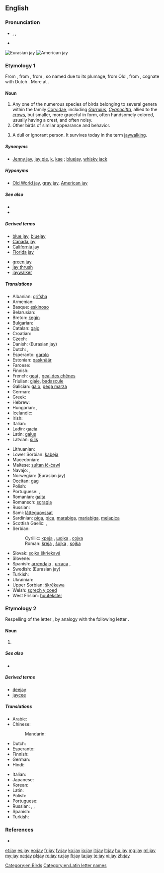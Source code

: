{{wikipedia}}<!--Please don't put this below English, as it can block definition and edit button. Better to remove it entirely-->
{{also|Jay|jaý}}
==English==

===Pronunciation===
* {{enPR|jā}}, {{IPA|/dʒeɪ/}}, {{X-SAMPA|/dZeI/}}
* {{rhymes|eɪ}}

[[File:Garrulus glandarius 1 Luc Viatour.jpg|thumb|Eurasian jay]]
[[File:Cyanocitta cristata FWS.jpg|thumb|American jay]]

===Etymology 1===
From {{etyl|enm|en}} {{term|jay|lang=enm}}, from {{etyl|fro}} {{term|jai|lang=fro}} {{gloss|"jay"; Modern French {{term|geai|lang=fr}}}}, from {{etyl|fro}} {{term|jai||gay, merry|lang=fro}}, so named due to its plumage, from Old {{etyl|frk}} {{recons|gahi|gāhi|quick, impetuous|lang=frk}}, from {{proto|Germanic|ganhuz||ganhwaz|sudden|lang=en}}, cognate with Dutch {{term|gaai||jay|lang=nl}}. More at {{l|en|gay}}.

====Noun====
{{en-noun}}

# Any one of the numerous species of birds belonging to several genera within the family [[Corvidae]], including ''[[Garrulus]]'', ''[[Cyanocitta]]'', allied to the [[crow]]s, but smaller, more graceful in form, often handsomely colored, usually having a crest, and often noisy.
# Other birds of similar appearance and behavior.
# {{archaic}} A dull or ignorant person. It survives today in the term [[jaywalking]].

=====Synonyms=====
* {{sense|bird}} [[Jenny jay]], [[jay pie]], [[k]], [[kae]] {{qualifier|UK}}; [[bluejay]], [[whisky jack]] {{qualifier|US}}

=====Hyponyms=====
* {{sense|bird}} [[Old World jay]], [[gray jay]], [[American jay]]

=====See also=====
* {{pedia|Jay}}
* {{specieslite|Corvidae}}

=====Derived terms=====
{{rel-top|terms derived from ''jay (bird)''}}
* [[blue jay]], [[bluejay]]
* [[Canada jay]]
* [[California jay]]
* [[Florida jay]]
{{rel-mid}}
* [[green jay]]
* [[jay thrush]]<!--(Zoölogy): any one several species of Asiatic singing birds, of the genera ''[[Garrulax]]'', ''[[Grammatoptila]]'', and related genera of the family [[Crateropodidae]]; as; the [[white-throated jay thrush]] (''[[Grammatoptila albogularis]]''), of India.-->
* [[jaywalker]]<!--whence "jaywalk" and "jaywalking"; do not list these words here-->
{{rel-bottom}}

=====Translations=====
{{trans-top|bird}}
* Albanian: [[grifsha]]
* Armenian: {{t-|hy|ճայ|tr=č̣ay}}
* Basque: [[eskinoso]]
* Belarusian: {{t-|be|сойка|xs=Belarusian}}
* Breton: [[kegin]]
* Bulgarian: {{t-|bg|сойка|tr=sojka}}
* Catalan: [[gaig]]
* Croatian: {{t-|hr|šojka}}
* Czech: {{t+|cs|sojka|f}}
* Danish: {{t|da|skovskade}} (Eurasian jay)
* Dutch: {{t+|nl|gaai|m}}, {{t+|nl|Vlaamse gaai|m}}
* Esperanto: [[garolo]]
* Estonian: [[pasknäär]]
* Faroese: {{t|fo|gnelliskjóra}}
* Finnish: {{t+|fi|närhi}}
* French: [[geai]] {{m}}, [[geai des chênes]] {{m}}
* Friulian: [[gjaie]], [[badascule]]
* Galician: [[gaio]], [[pega marza]]
* German: {{t+|de|Häher|m}}
* Greek: {{t+|el|κίσσα|f}}
* Hebrew: {{t|he|עורבני}}
* Hungarian: {{t+|hu|szajkó}}, {{t|hu|mátyásmadár}}
* Icelandic: {{t+|is|skrækskaði}}
* Irish: {{t-|ga|scréachóg|xs=Irish}}
* Italian: {{t+|it|ghiandaia|f}}
* Ladin: [[gacia]]
* Latin: [[gaius]]
* Latvian: [[sīlis]]
{{trans-mid}}
* Lithuanian: {{t+|lt|kėkštas|xs=Lithuanian}}
* Lower Sorbian: [[kabeja]]
* Macedonian: {{t-|mk|сојка|f|tr=sojka}}
* Maltese: [[sultan iċ-ċawl]]
* Navajo: {{tø|nv|tʼádootłʼizhii}}, {{tø|nv|joogii}}
* Norwegian: {{t|no|nøtteskrike}} (Eurasian jay)
* Occitan: [[gag]]
* Polish: {{t+|pl|sójka|f}}
* Portuguese: {{t+|pt|gralha|f}}, {{t+|pt|gaio|m}}
* Romanian: [[gaița]] {{f}}
* Romansch: [[sgragia]] {{f}}
* Russian: {{t+|ru|сойка|f|tr=sójka}}
* Sami: [[látteguovssat]]
* Sardinian: [[piga]], [[pica]], [[marabiga]], [[mariabiga]], [[melapica]]
* Scottish Gaelic: {{t|gd|sgreuchag|f}}, {{t|gd|sgreuchan-coille|m}}
* Serbian:
*: Cyrillic: [[креjа]] {{f}}, [[шојка]] {{f}}, [[сoјка]] {{f}}
*: Roman: [[kreja]] {{f}}, [[šojka]] {{f}}, [[sojka]] {{f}}
* Slovak: [[sojka škriekavá]]
* Slovene: {{t+|sl|šoja}}
* Spanish: [[arrendajo]] {{m}}, [[urraca]] {{f}}, {{t|es|grajilla|f}}
* Swedish: {{t|sv|nötskrika}} (Eurasian jay)
* Turkish: {{t+|tr|alakarga}}
* Ukrainian: {{t-|uk|сойка|tr=sojka|xs=Ukrainian}}
* Upper Sorbian: [[škrěkawa]]
* Welsh: [[sgrech y coed]]
* West Frisian: [[houtekster]]
{{trans-bottom}}

===Etymology 2===
Respelling of the letter {{term|jy}}, by analogy with the following letter {{term|kay}}.

====Noun====
{{en-noun}}

# {{Latn-def|en|name|J|j}}

=====See also=====
* {{list|en|Latin script letter names}}

=====Derived terms=====
* [[deejay]]
* [[jaycee]]

=====Translations=====
{{trans-top|name of the letter J, j}}
* Arabic: {{t|ar|جاي|m|tr=jay, jey}}
* Chinese:
*: Mandarin: {{qualifier|English letter names are called as in English, no other standard Mandarin name exists}}
* Dutch: {{t+|nl|jee|f}}
* Esperanto: {{t+|eo|jo|xs=Esperanto}}
* Finnish: {{t|fi|jii}}
* German: {{t-|de|Jot|m}}
* Hindi: {{t|hi|जे|tr=jē|xs=Hindi}}
{{trans-mid}}
* Italian: {{t-|it|i lunga|f}}
* Japanese: {{t|ja|ジェイ|tr=jei}}
* Korean: {{t|ko|제이|tr=jei|sc=Hang}}
* Latin: {{t|la|i|alt=ī}}
* Polish: {{t|pl|jot|n}}
* Portuguese: {{t+|pt|jota|m}}
* Russian: {{t-|ru|джей|n|tr=džej}} {{qualifier|English}},  {{t+|ru|йот|m|tr=jot}}, {{t|ru|жи|n|tr=ži|sc=Cyrl}}
* Spanish: {{t+|es|jota|f}}
* Turkish: {{t|tr|je}}
{{trans-bottom}}

===References===
* {{R:Webster 1913}}

[[Category:en:Birds]]
[[Category:en:Latin letter names]]

[[et:jay]]
[[es:jay]]
[[eo:jay]]
[[fr:jay]]
[[fy:jay]]
[[ko:jay]]
[[io:jay]]
[[it:jay]]
[[lt:jay]]
[[hu:jay]]
[[mg:jay]]
[[ml:jay]]
[[my:jay]]
[[oc:jay]]
[[pl:jay]]
[[ro:jay]]
[[ru:jay]]
[[fi:jay]]
[[ta:jay]]
[[te:jay]]
[[vi:jay]]
[[zh:jay]]